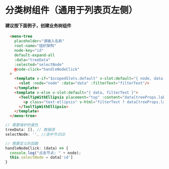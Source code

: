
# 分类树组件（通用于列表页左侧）

#### 建议按下面例子，创建业务树组件

```html
  <menu-tree
    placeholder="请输入名称"
    root-name="组织架构"
    node-key="id"
    default-expand-all
    :data="treeData"
    :selected="selectNode"
    @node-click="handleNodeClick"
  >
    <template v-if="$scopedSlots.default" v-slot:default="{ node, data, filterText }">
      <slot :node="node" :data="data" :filterText="filterText"/>
    </template>
    <template v-else v-slot:default="{ data, filterText }">
      <ToolTipWithEllipsis placement="top" :content="data[treeProps.label]" style="flex: 1 1 auto; overflow:hidden;">
        <p class="text-ellipsis" v-html="filterText ? data[treeProps.label + '_high'] : data[treeProps.label]" />
      </ToolTipWithEllipsis>
    </template>
  </menu-tree>
```
```javascript
// 需要维护的属性
treeData: [], // 数据源
selectNode: '', //选中节点ID

// 需要定义的函数
handleNodeClick: (data) => {
  console.log("点击节点: " + node);
  this.selectNode = data['id']
}
```
